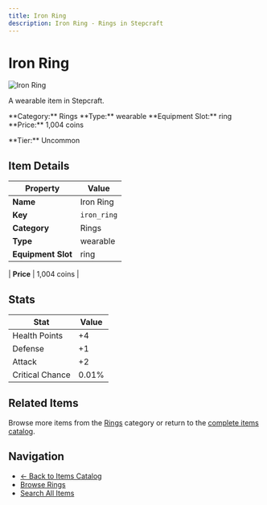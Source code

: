 ```yaml
---
title: Iron Ring
description: Iron Ring - Rings in Stepcraft
---
```


# Iron Ring

<div className="flex items-start gap-6 mb-8">
  <div className="flex-shrink-0">
    <img src="/assets/resources/trinketry/rings/iron_ring.png" alt="Iron Ring" className="w-24 h-24 border rounded-lg" />
  </div>
  <div className="flex-1">
    <div className="space-y-2">
      <p className="text-lg text-muted-foreground">A wearable item in Stepcraft.</p>
      <div className="flex flex-wrap gap-4 text-sm">
        <span className="px-2 py-1 bg-blue-100 dark:bg-blue-900 rounded-md">
          **Category:** Rings
        </span>
        <span className="px-2 py-1 bg-green-100 dark:bg-green-900 rounded-md">
          **Type:** wearable
        </span>
        <span className="px-2 py-1 bg-purple-100 dark:bg-purple-900 rounded-md">
          **Equipment Slot:** ring
        </span>
        <span className="px-2 py-1 bg-yellow-100 dark:bg-yellow-900 rounded-md">
          **Price:** 1,004 coins
        </span>
      </div>
      <p className="text-sm font-medium">**Tier:** Uncommon</p>
    </div>
  </div>
</div>

## Item Details

| Property | Value |
|----------|-------|
| **Name** | Iron Ring |
| **Key** | `iron_ring` |
| **Category** | Rings |
| **Type** | wearable |
| **Equipment Slot** | ring |

| **Price** | 1,004 coins |


## Stats

| Stat | Value |
|------|-------|
| Health Points | +4 |
| Defense | +1 |
| Attack | +2 |
| Critical Chance | 0.01% |

## Related Items

Browse more items from the [Rings](/items#rings) category or return to the [complete items catalog](/items).

## Navigation

- [← Back to Items Catalog](/items)
- [Browse Rings](/items#rings)
- [Search All Items](/items)
